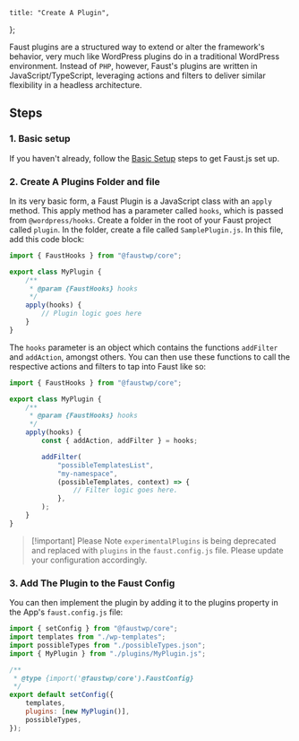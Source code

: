 	title: "Create A Plugin",
};

Faust plugins are a structured way to extend or alter the framework's behavior, very much like WordPress plugins do in a traditional WordPress environment. Instead of `PHP`, however, Faust's plugins are written in JavaScript/TypeScript, leveraging actions and filters to deliver similar flexibility in a headless architecture.

## Steps

### 1. Basic setup

If you haven't already, follow the [Basic Setup](/docs/how-to/basic-setup/) steps to get Faust.js set up.

### 2. Create A Plugins Folder and file

In its very basic form, a Faust Plugin is a JavaScript class with an `apply` method. This apply method has a parameter called `hooks`, which is passed from `@wordpress/hooks`. Create a folder in the root of your Faust project called `plugin`. In the folder, create a file called `SamplePlugin.js`. In this file, add this code block:

```js title="plugins/SamplePlugin.js"
import { FaustHooks } from "@faustwp/core";

export class MyPlugin {
	/**
	 * @param {FaustHooks} hooks
	 */
	apply(hooks) {
		// Plugin logic goes here
	}
}
```

The `hooks` parameter is an object which contains the functions `addFilter` and `addAction`, amongst others. You can then use these functions to call the respective actions and filters to tap into Faust like so:

```js {10-16} title="plugins/SamplePlugin.js "
import { FaustHooks } from "@faustwp/core";

export class MyPlugin {
	/**
	 * @param {FaustHooks} hooks
	 */
	apply(hooks) {
		const { addAction, addFilter } = hooks;

		addFilter(
			"possibleTemplatesList",
			"my-namespace",
			(possibleTemplates, context) => {
				// Filter logic goes here.
			},
		);
	}
}
```

> [!important] Please Note
> `experimentalPlugins` is being deprecated and replaced with `plugins` in the `faust.config.js` file.
> Please update your configuration accordingly.

### 3. Add The Plugin to the Faust Config

You can then implement the plugin by adding it to the plugins property in the App's `faust.config.js` file:

```js title="faust.config.js"
import { setConfig } from "@faustwp/core";
import templates from "./wp-templates";
import possibleTypes from "./possibleTypes.json";
import { MyPlugin } from "./plugins/MyPlugin.js";

/**
 * @type {import('@faustwp/core').FaustConfig}
 */
export default setConfig({
	templates,
	plugins: [new MyPlugin()],
	possibleTypes,
});
```
